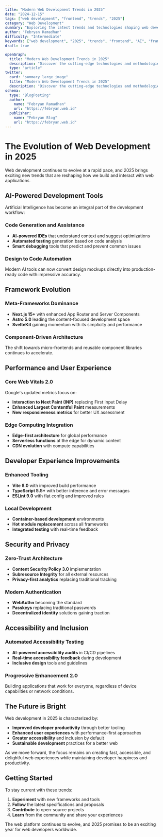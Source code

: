 ```yaml
---
title: "Modern Web Development Trends in 2025"
date: "2024-12-15"
tags: ["web development", "frontend", "trends", "2025"]
category: "Web Development"
summary: "Exploring the latest trends and technologies shaping web development in 2025, from AI integration to new frameworks."
author: "Febryan Ramadhan"
difficulty: "Intermediate"
keywords: ["web development", "2025", "trends", "frontend", "AI", "frameworks"]
draft: true

openGraph:
  title: "Modern Web Development Trends in 2025"
  description: "Discover the cutting-edge technologies and methodologies defining web development in 2025."
  type: "article"
twitter:
  card: "summary_large_image"
  title: "Modern Web Development Trends in 2025"
  description: "Discover the cutting-edge technologies and methodologies defining web development in 2025."
schema:
  type: "BlogPosting"
  author:
    name: "Febryan Ramadhan"
    url: "https://febryan.web.id"
  publisher:
    name: "Febryan Blog"
    url: "https://febryan.web.id"
---
```


# The Evolution of Web Development in 2025

Web development continues to evolve at a rapid pace, and 2025 brings exciting new trends that are reshaping how we build and interact with web applications.

## AI-Powered Development Tools

Artificial Intelligence has become an integral part of the development workflow:

### Code Generation and Assistance
- **AI-powered IDEs** that understand context and suggest optimizations
- **Automated testing** generation based on code analysis
- **Smart debugging** tools that predict and prevent common issues

### Design to Code Automation
Modern AI tools can now convert design mockups directly into production-ready code with impressive accuracy.

## Framework Evolution

### Meta-Frameworks Dominance
- **Next.js 15+** with enhanced App Router and Server Components
- **Astro 5.0** leading the content-focused development space
- **SvelteKit** gaining momentum with its simplicity and performance

### Component-Driven Architecture
The shift towards micro-frontends and reusable component libraries continues to accelerate.

## Performance and User Experience

### Core Web Vitals 2.0
Google's updated metrics focus on:
- **Interaction to Next Paint (INP)** replacing First Input Delay
- **Enhanced Largest Contentful Paint** measurements
- **New responsiveness metrics** for better UX assessment

### Edge Computing Integration
- **Edge-first architecture** for global performance
- **Serverless functions** at the edge for dynamic content
- **CDN evolution** with compute capabilities

## Developer Experience Improvements

### Enhanced Tooling
- **Vite 6.0** with improved build performance
- **TypeScript 5.5+** with better inference and error messages
- **ESLint 9.0** with flat config and improved rules

### Local Development
- **Container-based development** environments
- **Hot module replacement** across all frameworks
- **Integrated testing** with real-time feedback

## Security and Privacy

### Zero-Trust Architecture
- **Content Security Policy 3.0** implementation
- **Subresource Integrity** for all external resources
- **Privacy-first analytics** replacing traditional tracking

### Modern Authentication
- **WebAuthn** becoming the standard
- **Passkeys** replacing traditional passwords
- **Decentralized identity** solutions gaining traction

## Accessibility and Inclusion

### Automated Accessibility Testing
- **AI-powered accessibility audits** in CI/CD pipelines
- **Real-time accessibility feedback** during development
- **Inclusive design** tools and guidelines

### Progressive Enhancement 2.0
Building applications that work for everyone, regardless of device capabilities or network conditions.

## The Future is Bright

Web development in 2025 is characterized by:
- **Improved developer productivity** through better tooling
- **Enhanced user experiences** with performance-first approaches
- **Greater accessibility** and inclusion by default
- **Sustainable development** practices for a better web

As we move forward, the focus remains on creating fast, accessible, and delightful web experiences while maintaining developer happiness and productivity.

## Getting Started

To stay current with these trends:

1. **Experiment** with new frameworks and tools
2. **Follow** the latest specifications and proposals
3. **Contribute** to open-source projects
4. **Learn** from the community and share your experiences

The web platform continues to evolve, and 2025 promises to be an exciting year for web developers worldwide.
